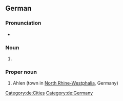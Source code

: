 ==German==
{{wikipedia}}
{{wikipedia|lang=de}}

===Pronunciation===
* {{homophones|Aalen|aalen|lang=de}}

===Noun===
{{head|de|noun form}}

# {{plural of|Ahle|lang=de}}

===Proper noun===
{{head|de|proper noun|n}}

# Ahlen (town in [[North Rhine-Westphalia]], Germany)

[[Category:de:Cities]]
[[Category:de:Germany]]